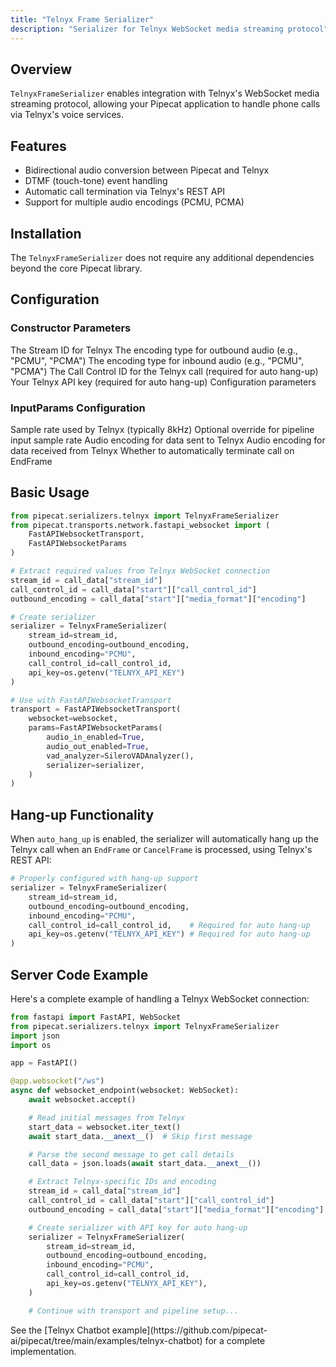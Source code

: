 ```yaml
---
title: "Telnyx Frame Serializer"
description: "Serializer for Telnyx WebSocket media streaming protocol"
---
```


## Overview

`TelnyxFrameSerializer` enables integration with Telnyx's WebSocket media streaming protocol, allowing your Pipecat application to handle phone calls via Telnyx's voice services.

## Features

- Bidirectional audio conversion between Pipecat and Telnyx
- DTMF (touch-tone) event handling
- Automatic call termination via Telnyx's REST API
- Support for multiple audio encodings (PCMU, PCMA)

## Installation

The `TelnyxFrameSerializer` does not require any additional dependencies beyond the core Pipecat library.

## Configuration

### Constructor Parameters

<ParamField path="stream_id" type="str" required>
  The Stream ID for Telnyx
</ParamField>

<ParamField path="outbound_encoding" type="str" required>
  The encoding type for outbound audio (e.g., "PCMU", "PCMA")
</ParamField>

<ParamField path="inbound_encoding" type="str" required>
  The encoding type for inbound audio (e.g., "PCMU", "PCMA")
</ParamField>

<ParamField path="call_control_id" type="Optional[str]" default="None">
  The Call Control ID for the Telnyx call (required for auto hang-up)
</ParamField>

<ParamField path="api_key" type="Optional[str]" default="None">
  Your Telnyx API key (required for auto hang-up)
</ParamField>

<ParamField path="params" type="InputParams" default="InputParams()">
  Configuration parameters
</ParamField>

### InputParams Configuration

<ParamField path="telnyx_sample_rate" type="int" default="8000">
  Sample rate used by Telnyx (typically 8kHz)
</ParamField>

<ParamField path="sample_rate" type="int | None" default="None">
  Optional override for pipeline input sample rate
</ParamField>

<ParamField path="inbound_encoding" type="str" default="PCMU">
  Audio encoding for data sent to Telnyx
</ParamField>

<ParamField path="outbound_encoding" type="str" default="PCMU">
  Audio encoding for data received from Telnyx
</ParamField>

<ParamField path="auto_hang_up" type="bool" default="True">
  Whether to automatically terminate call on EndFrame
</ParamField>

## Basic Usage

```python
from pipecat.serializers.telnyx import TelnyxFrameSerializer
from pipecat.transports.network.fastapi_websocket import (
    FastAPIWebsocketTransport,
    FastAPIWebsocketParams
)

# Extract required values from Telnyx WebSocket connection
stream_id = call_data["stream_id"]
call_control_id = call_data["start"]["call_control_id"]
outbound_encoding = call_data["start"]["media_format"]["encoding"]

# Create serializer
serializer = TelnyxFrameSerializer(
    stream_id=stream_id,
    outbound_encoding=outbound_encoding,
    inbound_encoding="PCMU",
    call_control_id=call_control_id,
    api_key=os.getenv("TELNYX_API_KEY")
)

# Use with FastAPIWebsocketTransport
transport = FastAPIWebsocketTransport(
    websocket=websocket,
    params=FastAPIWebsocketParams(
        audio_in_enabled=True,
        audio_out_enabled=True,
        vad_analyzer=SileroVADAnalyzer(),
        serializer=serializer,
    )
)
```

## Hang-up Functionality

When `auto_hang_up` is enabled, the serializer will automatically hang up the Telnyx call when an `EndFrame` or `CancelFrame` is processed, using Telnyx's REST API:

```python
# Properly configured with hang-up support
serializer = TelnyxFrameSerializer(
    stream_id=stream_id,
    outbound_encoding=outbound_encoding,
    inbound_encoding="PCMU",
    call_control_id=call_control_id,    # Required for auto hang-up
    api_key=os.getenv("TELNYX_API_KEY") # Required for auto hang-up
)
```

## Server Code Example

Here's a complete example of handling a Telnyx WebSocket connection:

```python
from fastapi import FastAPI, WebSocket
from pipecat.serializers.telnyx import TelnyxFrameSerializer
import json
import os

app = FastAPI()

@app.websocket("/ws")
async def websocket_endpoint(websocket: WebSocket):
    await websocket.accept()

    # Read initial messages from Telnyx
    start_data = websocket.iter_text()
    await start_data.__anext__()  # Skip first message

    # Parse the second message to get call details
    call_data = json.loads(await start_data.__anext__())

    # Extract Telnyx-specific IDs and encoding
    stream_id = call_data["stream_id"]
    call_control_id = call_data["start"]["call_control_id"]
    outbound_encoding = call_data["start"]["media_format"]["encoding"]

    # Create serializer with API key for auto hang-up
    serializer = TelnyxFrameSerializer(
        stream_id=stream_id,
        outbound_encoding=outbound_encoding,
        inbound_encoding="PCMU",
        call_control_id=call_control_id,
        api_key=os.getenv("TELNYX_API_KEY"),
    )

    # Continue with transport and pipeline setup...
```

<Note>
  See the [Telnyx Chatbot
  example](https://github.com/pipecat-ai/pipecat/tree/main/examples/telnyx-chatbot)
  for a complete implementation.
</Note>
